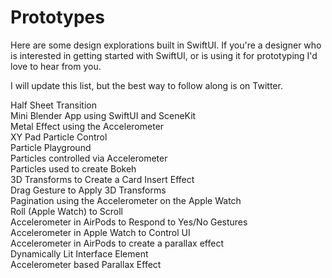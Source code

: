 
<Box className="post">

<Layout>

# Prototypes

Here are some design explorations built in SwiftUI. If you're a designer who is interested in getting started with SwiftUI, or is using it for prototyping I'd love to <Link color="var(--primaryText)" href="https://twitter.com/philipcdavis">hear from you</Link>.

I will update this list, but the best way to follow along is on <Link color="var(--primaryText)" href="https://twitter.com/philipcdavis">Twitter</Link>.

<YouTube embedId="ZlF6rnyBbhE" />
<figcaption>Half Sheet Transition</figcaption>

<YouTube embedId="zDbsxEI_GxA" />
<figcaption>Mini Blender App using SwiftUI and SceneKit</figcaption>

<YouTube embedId="kzKihvt5HtY" />
<figcaption>Metal Effect using the Accelerometer</figcaption>

<YouTube embedId="wkdUuc7gH-k" />
<figcaption>XY Pad Particle Control</figcaption>

<YouTube embedId="YWtCnqKdxX4" />
<figcaption>Particle Playground</figcaption>

<YouTube embedId="IBJb1IeNmlg" />
<figcaption>Particles controlled via Accelerometer</figcaption>

<YouTube embedId="tXO6seSlEDo" />
<figcaption>Particles used to create Bokeh</figcaption>

<YouTube embedId="ri2rqk12YSk" />
<figcaption>3D Transforms to Create a Card Insert Effect</figcaption>

<YouTube embedId="vasnymyMys4" />
<figcaption>Drag Gesture to Apply 3D Transforms</figcaption>

<YouTube embedId="tXc1vD_6BR8" />
<figcaption>Pagination using the Accelerometer on the Apple Watch</figcaption>

<YouTube embedId="z4YhiqfDbls" />
<figcaption>Roll (Apple Watch) to Scroll</figcaption>

<YouTube embedId="n7_eROoVL7A" />
<figcaption>Accelerometer in AirPods to Respond to Yes/No Gestures</figcaption>

<YouTube embedId="o7-FT0OluLI" />
<figcaption>Accelerometer in Apple Watch to Control UI</figcaption>

<YouTube embedId="AZiutMenQEI" />
<figcaption>Accelerometer in AirPods to create a parallax effect</figcaption>

<YouTube embedId="Gu7hs-imyGQ" />
<figcaption>Dynamically Lit Interface Element</figcaption>

<YouTube embedId="gzKq1xuQNTU" />
<figcaption>Accelerometer based Parallax Effect</figcaption>

</Layout>
</Box>
